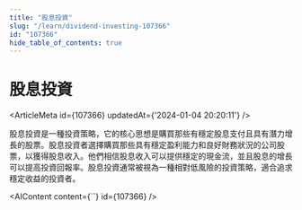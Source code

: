 ```yaml
---
title: "股息投資"
slug: "/learn/dividend-investing-107366"
id: "107366"
hide_table_of_contents: true
---
```



# 股息投資

<ArticleMeta id={107366} updatedAt={'2024-01-04 20:20:11'} />
<div className='border-solid border-b border-t-0 my-4 border-[var(--ifm-color-gray-300)]' />

股息投資是一種投資策略，它的核心思想是購買那些有穩定股息支付且具有潛力增長的股票。股息投資者選擇購買那些具有穩定盈利能力和良好財務狀況的公司股票，以獲得股息收入。他們相信股息收入可以提供穩定的現金流，並且股息的增長可以提高投資回報率。股息投資通常被視為一種相對低風險的投資策略，適合追求穩定收益的投資者。

<AIContent content={``} id={107366} />
